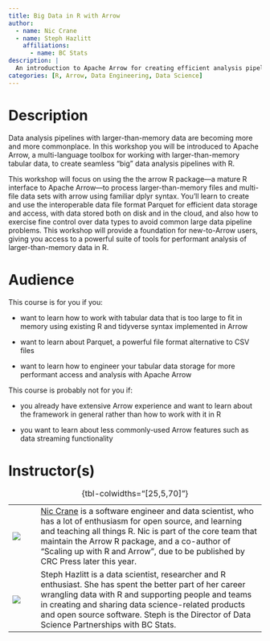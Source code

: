```yaml
---
title: Big Data in R with Arrow
author:
  - name: Nic Crane
  - name: Steph Hazlitt
    affiliations:
      - name: BC Stats
description: |
  An introduction to Apache Arrow for creating efficient analysis pipelines with larger-than-memory data in R.
categories: [R, Arrow, Data Engineering, Data Science]
---
```


# Description

Data analysis pipelines with larger-than-memory data are becoming more and more commonplace. In this workshop you will be introduced to Apache Arrow, a multi-language toolbox for working with larger-than-memory tabular data, to create seamless "big" data analysis pipelines with R.

This workshop will focus on using the the arrow R package---a mature R interface to Apache Arrow---to process larger-than-memory files and multi-file data sets with arrow using familiar dplyr syntax. You'll learn to create and use the interoperable data file format Parquet for efficient data storage and access, with data stored both on disk and in the cloud, and also how to exercise fine control over data types to avoid common large data pipeline problems. This workshop will provide a foundation for new-to-Arrow users, giving you access to a powerful suite of tools for performant analysis of larger-than-memory data in R.

# Audience

This course is for you if you:

-   want to learn how to work with tabular data that is too large to fit in memory using existing R and tidyverse syntax implemented in Arrow

-   want to learn about Parquet, a powerful file format alternative to CSV files

-   want to learn how to engineer your tabular data storage for more performant access and analysis with Apache Arrow

This course is probably not for you if:

- you already have extensive Arrow experience and want to learn about the framework in general rather than how to work with it in R

- you want to learn about less commonly-used Arrow features such as data streaming functionality


# Instructor(s)

|                               |     |                                                                                                                                                                                                                                                                                                                     |
|-------------------------------|-----|---------------------------------------------------------------------------------------------------------------------------------------------------------------------------------------------------------------------------------------------------------------------------------------------------------------------|
| ![](images/nic_crane.png)     |     | [Nic Crane](https://niccrane.com) is a software engineer and data scientist, who has a lot of enthusiasm for open source, and learning and teaching all things R. Nic is part of the core team that maintain the Arrow R package, and a co-author of "Scaling up with R and Arrow", due to be published by CRC Press later this year. |
| ![](images/steph-hazlitt.jpg) |     | Steph Hazlitt is a data scientist, researcher and R enthusiast. She has spent the better part of her career wrangling data with R and supporting people and teams in creating and sharing data science-related products and open source software. Steph is the Director of Data Science Partnerships with BC Stats. |

: {tbl-colwidths="\[25,5,70\]"}
